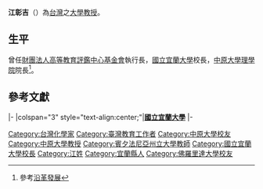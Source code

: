 {{Infobox_officeholder
| name = 江彰吉
| image name =
| width =
| now = 中華民國（台灣）學者
| order1= [[國立宜蘭大學|國立宜蘭大學]] 第2任 校長
| term_start1 = 2006年8月1日
| term_end1 = 2010年7月31日
| predecessor1 = [[劉瑞生|劉瑞生]]
| successor1 = [[趙涵捷|趙涵捷]]
| period =
| Sex =男 
| Native place =[[宜蘭縣|宜蘭]]
| place of birth =
| date of birth = 1943年
| party =
| date of death | place of death = 
| educate = 
*[[國立羅東高級中學|宜蘭縣立羅東中學]]高中部1959年-1962年
*[[中原理工學院|中原理工學院]]化學系學士1962年-1966年
*[[美國|美國]][[佛罗里达大学|佛罗里达大学]]化學博士
*美國[[波士頓學院|波士頓學院]][[博士後研究|博士後研究]](1972/08～1974/07)
| past =
* [http://www.cycu.edu.tw/ 私立中原大學化學系] 副教授1974/08～1976/07 
*私立中原大學化學系 系主任1974/08～1981/07
*[[ExxonMobil|ExxonMobil]] 高分子研究所 客座研究員1982/08～1983/07 
*私立中原大學理學院院長:1983/08～1989/07 
*私立中原大學訓導處訓導長: 1989/08～1991/　.
*美國賓夕凡尼亞州州立大學材料科學系客座教授 1991/07～1992/06
*私立中原大學設計學院院長: 1992/08～1993/07
*私立中原大學研發處研發長: 1994/08～2000/07
*私立中原大學圖書館館長 2001/08～2003/07 
*私立中原大學教務處教務長 2003/08
*私立中原大學化學系教授: 1976/08～
*私立中原大學化學系榮譽教授: 2006/08～
*國立宜蘭大學校長 2006/9~2010/7 　　
}}
'''江彰吉'''（{{bd|1943年||}}）為[[台灣|台灣]]之[[大學|大學]][[教授|教授]]。

==生平==
曾任[[財團法人高等教育評鑑中心基金會|財團法人高等教育評鑑中心基金會]]執行長，[[國立宜蘭大學|國立宜蘭大學]]校長，[[中原大學|中原大學]][[理學院|理學院]]院長<ref>參考[http://www.cycu.edu.tw/cycu/newcycu/yard/define/history.jsp?id=3000H188123456 沿革發展]{{dead link|date=2018年3月 |bot=InternetArchiveBot |fix-attempted=yes }}</ref>。

==參考文獻==
<div class="references-small">
<references />
</div>

{{start box}}
{{s-edu}}
|-
|colspan="3" style="text-align:center;"|'''[[國立宜蘭大學|國立宜蘭大學]]'''
|-
{{s-before|[[劉瑞生|劉瑞生]]}}
{{s-title|[[國立宜蘭大學|國立宜蘭大學]]校長|2006年-2010年}}
{{s-after|[[趙涵捷|趙涵捷]]}}
{{end box}}

{{DEFAULTSORT:J}}
[[Category:台灣化學家|Category:台灣化學家]]
[[Category:臺灣教育工作者|Category:臺灣教育工作者]]
[[Category:中原大學校友|Category:中原大學校友]]
[[Category:中原大學教授|Category:中原大學教授]]
[[Category:賓夕法尼亞州立大學教師|Category:賓夕法尼亞州立大學教師]]
[[Category:國立宜蘭大學校長|Category:國立宜蘭大學校長]]
[[Category:江姓|Category:江姓]]
[[Category:宜蘭縣人|Category:宜蘭縣人]]
[[Category:佛羅里達大學校友|Category:佛羅里達大學校友]]